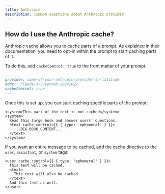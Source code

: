 ```yaml
---
title: Anthropic
description: Common questions about Anthropic provider
---
```


## How do I use the Anthropic cache?

[Anthropic cache](https://docs.anthropic.com/en/docs/build-with-claude/prompt-caching) allows you to cache parts of a prompt. As explained in their documentation, you need to opt-in within the prompt to start caching parts of it.

To do this, add `cacheControl: true` to the front matter of your prompt.

```markdown
---
provider: name-of-your-antropic-provider-in-latitude
model: claude-3-5-sonnet-20241022
cacheControl: true
---
```

Once this is set up, you can start caching specific parts of the prompt:

```
<system>This part of the text is not cached</system>
<system>
  Read this large book and answer users' questions.
  <text cache_control={{ { type: 'ephemeral' } }}>
    ...BIG_BOOK_CONTENT...
  </text>
</system>
````

If you want an entire message to be cached, add the cache directive to the `user`, `assistant`, or `system` tags:

```
<user cache_control={{ { type: 'ephemeral' } }}>
  This text will be cached.
  <text>
    This text will also be cached.
  </text>
  And this text as well.
</user>
```

